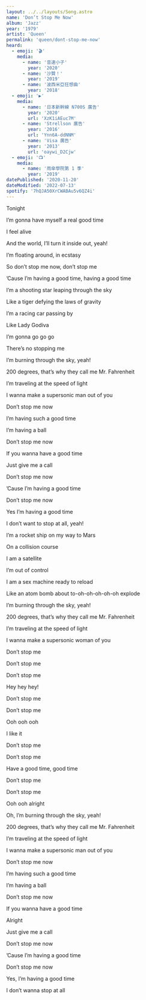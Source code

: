 ```yaml
---
layout: ../../layouts/Song.astro
name: 'Don’t Stop Me Now'
album: 'Jazz'
year: '1979'
artist: 'Queen'
permalink: 'queen/dont-stop-me-now'
heard:
  - emoji: '🎬'
    media:
      - name: '音速小子'
        year: '2020'
      - name: '沙贊！'
        year: '2019'
      - name: '波西米亞狂想曲'
        year: '2018'
  - emoji: '▶️'
    media:
      - name: '日本新幹線 N700S 廣告'
        year: '2020'
        url: 'XzK1iAEuc7M'
      - name: 'Strellson 廣告'
        year: '2016'
        url: 'Ynn6A-ddNNM'
      - name: 'Visa 廣告'
        year: '2013'
        url: 'oaywi_D2Cjw'
  - emoji: '📺'
    media:
      - name: '雨傘學院第 1 季'
        year: '2019'
datePublished: '2020-11-20'
dateModified: '2022-07-13'
spotify: '7hQJA50XrCWABAu5v6QZ4i'
---
```


<LyricSection>

Tonight

I&rsquo;m gonna have myself a real good time

I feel alive

And the world, I&rsquo;ll turn it inside out, yeah!

I&rsquo;m floating around, in ecstasy

</LyricSection>

<LyricSection>

So don&rsquo;t stop me now, don&rsquo;t stop me

&rsquo;Cause I&rsquo;m having a good time, having a good time

</LyricSection>

<LyricSection>

I&rsquo;m a shooting star leaping through the sky

Like a tiger defying the laws of gravity

I&rsquo;m a racing car passing by

Like Lady Godiva

I&rsquo;m gonna go go go

There&rsquo;s no stopping me

</LyricSection>

<LyricSection>

I&rsquo;m burning through the sky, yeah!

200 degrees, that&rsquo;s why they call me Mr. Fahrenheit

I&rsquo;m traveling at the speed of light

I wanna make a supersonic man out of you

</LyricSection>

<LyricSection>

Don&rsquo;t stop me now

I&rsquo;m having such a good time

I&rsquo;m having a ball

Don&rsquo;t stop me now

If you wanna have a good time

Just give me a call

</LyricSection>

<LyricSection>

Don&rsquo;t stop me now

&rsquo;Cause I&rsquo;m having a good time

Don&rsquo;t stop me now

Yes I&rsquo;m having a good time

I don&rsquo;t want to stop at all, yeah!

</LyricSection>

<LyricSection>

I&rsquo;m a rocket ship on my way to Mars

On a collision course

I am a satellite

I&rsquo;m out of control

I am a sex machine ready to reload

Like an atom bomb about to-oh-oh-oh-oh-oh explode

</LyricSection>

<LyricSection>

I&rsquo;m burning through the sky, yeah!

200 degrees, that&rsquo;s why they call me Mr. Fahrenheit

I&rsquo;m traveling at the speed of light

I wanna make a supersonic woman of you

</LyricSection>

<LyricSection>

Don&rsquo;t stop me

Don&rsquo;t stop me

Don&rsquo;t stop me

Hey hey hey!

</LyricSection>

<LyricSection>

Don&rsquo;t stop me

Don&rsquo;t stop me

Ooh ooh ooh

I like it

</LyricSection>

<LyricSection>

Don&rsquo;t stop me

Don&rsquo;t stop me

Have a good time, good time

</LyricSection>

<LyricSection>

Don&rsquo;t stop me

Don&rsquo;t stop me

Ooh ooh alright

</LyricSection>

<LyricSection>

Oh, I&rsquo;m burning through the sky, yeah!

200 degrees, that&rsquo;s why they call me Mr. Fahrenheit

I&rsquo;m traveling at the speed of light

I wanna make a supersonic man out of you

</LyricSection>

<LyricSection>

Don&rsquo;t stop me now

I&rsquo;m having such a good time

I&rsquo;m having a ball

Don&rsquo;t stop me now

If you wanna have a good time

Alright

Just give me a call

</LyricSection>

<LyricSection>

Don&rsquo;t stop me now

&rsquo;Cause I&rsquo;m having a good time

Don&rsquo;t stop me now

Yes, I&rsquo;m having a good time

I don&rsquo;t wanna stop at all

</LyricSection>
